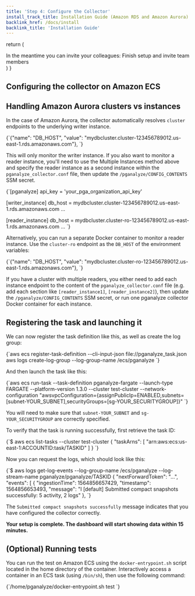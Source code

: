 ```yaml
---
title: 'Step 4: Configure the Collector'
install_track_title: Installation Guide (Amazon RDS and Amazon Aurora)
backlink_href: /docs/install
backlink_title: 'Installation Guide'
---
```



  return (
    <div>
      In the meantime you can invite your colleagues:
      <Link className="btn btn-success" to={inviteLink}>
        Finish setup and invite team members
      </Link>
    </div>
  )
}

## Configuring the collector on Amazon ECS

<SettingEnvVarsECS apiKey={props.apiKey} />

## Handling Amazon Aurora clusters vs instances

In the case of Amazon Aurora, the collector automatically resolves `cluster` endpoints to the underlying writer instance.

<CodeBlock language="json">
{`{"name": "DB_HOST", "value": "mydbcluster.cluster-123456789012.us-east-1.rds.amazonaws.com"},
`}
</CodeBlock>

This will only monitor the writer instance. If you also want to monitor a reader instance,
you'll need to use the Multiple Instances method above and specify the reader instance as a
second instance within the `pganalyze_collector.conf` file, then update the `/pganalyze/CONFIG_CONTENTS`
SSM secret.

<CodeBlock language="text">
{`[pganalyze]
api_key = 'your_pga_organization_api_key'
 
[writer_instance]
db_host = mydbcluster.cluster-123456789012.us-east-1.rds.amazonaws.com
...
 
[reader_instance]
db_host = mydbcluster.cluster-ro-123456789012.us-east-1.rds.amazonaws.com
...
`}
</CodeBlock>

Alternatively, you can run a separate Docker container to monitor a reader instance.
Use the `cluster-ro` endpoint as the `DB_HOST` of the environment variables:

<CodeBlock language="json">
{`{"name": "DB_HOST", "value": "mydbcluster.cluster-ro-123456789012.us-east-1.rds.amazonaws.com"},
`}
</CodeBlock>

If you have a cluster with multiple readers, you either need to add each instance
endpoint to the content of the `pganalyze_collector.conf` file (e.g. add each section like `[reader_instance1]`, `[reader_instance2]`),
then update the `/pganalyze/CONFIG_CONTENTS` SSM secret, or run one pganalyze
collector Docker container for each instance.

## Registering the task and launching it

We can now register the task definition like this, as well as create the log group:

<CodeBlock language="bash">
{`aws ecs register-task-definition --cli-input-json file://pganalyze_task.json
aws logs create-log-group --log-group-name /ecs/pganalyze
`}
</CodeBlock>

And then launch the task like this:

<CodeBlock language="bash">
{`aws ecs run-task --task-definition pganalyze-fargate --launch-type FARGATE --platform-version 1.3.0 --cluster test-cluster --network-configuration "awsvpcConfiguration={assignPublicIp=ENABLED,subnets=[subnet-YOUR_SUBNET],securityGroups=[sg-YOUR_SECURITYGROUP]}"
`}
</CodeBlock>

You will need to make sure that `subnet-YOUR_SUBNET` and `sg-YOUR_SECURITYGROUP` are correctly specified.

To verify that the task is running successfully, first retrieve the task ID:

<CodeBlock language="bash">
{`$ aws ecs list-tasks --cluster test-cluster
{
    "taskArns": [
        "arn:aws:ecs:us-east-1:ACCOUNTID:task/TASKID"
    ]
}
`}
</CodeBlock>

Now you can request the logs, which should look like this:

<CodeBlock language="bash">
{`$ aws logs get-log-events --log-group-name /ecs/pganalyze --log-stream-name pganalyze/pganalyze/TASKID
{
    "nextForwardToken": "...",
    "events": [
        {
            "ingestionTime": 1564856657429,
            "timestamp": 1564856653493,
            "message": "I [default] Submitted compact snapshots successfully: 5 activity, 2 logs"
        },
`}
</CodeBlock>

The `Submitted compact snapshots successfully` message indicates that you have
configured the collector correctly.

**Your setup is complete. The dashboard will start showing data within 15 minutes.**

<InAppOnly>
  <FinishSetup inviteLink={props.inviteLink} />
</InAppOnly>

<PublicLastStepLogInsightsLink />

## (Optional) Running tests

You can run the test on Amazon ECS using the `docker-entrypoint.sh` script
located in the home directory of the container.
Interactively access a container in an ECS task (using `/bin/sh`), then use the
following command:

<CodeBlock language="bash">
{`/home/pganalyze/docker-entrypoint.sh test
`}
</CodeBlock>
